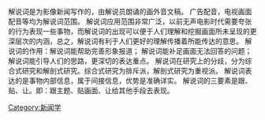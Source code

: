 {{多個問題|
{{expert|subject=新闻学|time=2019-10-08T23:58:19+00:00}}
{{unreferenced|time=2014-06-14T10:09:23+00:00}}
{{expand|time=2014-06-14T10:09:23+00:00}}
}}
解说词是为影像新闻写作的，由解说员朗诵的画外音文稿。
广告配音，电视画面配音等均为解说词范围。
解说词应用范围非常广泛，以前无声电影时代需要夸张的行为表现一些事物，而解说词的出现可以便于人们理解和挖掘画面所未呈现的更深层次的内涵，总之，解说词有利于人们更好的理解传播着所能传达的意思。
解说词的作用：解说词能帮助完善形象报道；
解说词能补足画面无法回答的问题；
解说词能引导人们的思路，更深切的表达重点。
解说词在研究上的分歧，分为综合式研究和解剖式研究。综合式研究为排斥派，解剖式研究为重视派。
解说词表达的是事物内部信息，属于间接信息，优势是准确详实。
解说词的三要素是跟、贴、让。即：跟主题、贴画面、让给其他手段去表现。

[[Category:新闻学|Category:新闻学]]